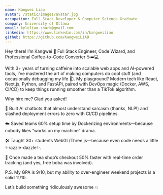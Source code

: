 ```yaml
---
name: Kangwei Liao
avatar: /static/images/avatar.jpg
occupation: Full Stack Developer & Computer Science Graduate
company: University of Ottawa
email: kyleliao.shark@gmail.com
linkedin: https://www.linkedin.com/in/kangweiliao
github: https://github.com/KangweiLIAO
---
```


Hey there! I’m Kangwei 👋
Full Stack Engineer, Code Wizard, and Professional Coffee-to-Code Converter ☕➡️💻

With 3+ years of turning caffeine into scalable web apps and AI-powered tools, I’ve mastered the art of making computers do cool stuff (and occasionally debugging my life 🐞). My playground? Modern tech like React, Next.js, Python, and FastAPI, paired with DevOps magic (Docker, AWS, CI/CD) to keep things running smoother than a TikTok algorithm.

Why hire me? Glad you asked!

🚀 Built AI chatbots that almost understand sarcasm (thanks, NLP!) and slashed deployment errors to zero with CI/CD pipelines.

☁️ Saved teams 60% setup time by Dockerizing environments—because nobody likes “works on my machine” drama.

🛠️ Taught 30+ students WebGL/Three.js—because even code needs a little ✨razzle-dazzle✨.

🤑 Once made a tea shop’s checkout 50% faster with real-time order tracking (and yes, free boba was involved).

P.S. My GPA is 9/10, but my ability to over-engineer weekend projects is a solid 11/10.

Let’s build something ridiculously awesome 💥
